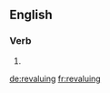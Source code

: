 ==English==

===Verb===
{{head|en|present participle}}

# {{present participle of|revalue|lang=en}}

[[de:revaluing]]
[[fr:revaluing]]